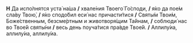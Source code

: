 **Н** Да испо́лнятся уста́ на́ша **/** хвале́ния Твоего́ Го́споди, **/** я́ко да пое́м сла́ву Твою́, **/** я́ко сподо́бил еси́ нас причасти́тися **/** Святы́м Твои́м, Боже́ственным, безсме́ртным и животворя́щим Та́йнам, **/** соблюди́ нас во Твое́й святы́ни **/** весь день поуча́тися пра́вде Твое́й. **/** Аллилу́иа, аллилу́иа, аллилу́иа.
